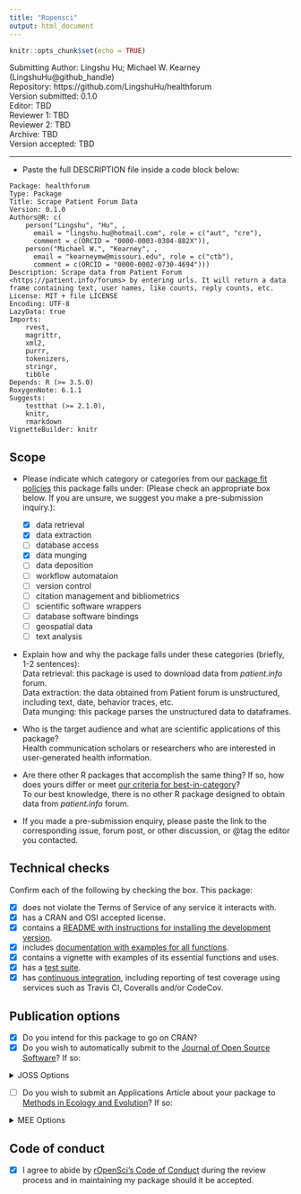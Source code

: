 ```yaml
---
title: "Ropensci"
output: html_document
---
```


```r
knitr::opts_chunk$set(echo = TRUE)
```

Submitting Author: Lingshu Hu; Michael W. Kearney (LingshuHu@github_handle)  
Repository: https://github.com/LingshuHu/healthforum    
Version submitted: 0.1.0     
Editor: TBD  
Reviewer 1: TBD  
Reviewer 2: TBD  
Archive: TBD  
Version accepted: TBD   

---

-   Paste the full DESCRIPTION file inside a code block below:

```
Package: healthforum
Type: Package
Title: Scrape Patient Forum Data
Version: 0.1.0
Authors@R: c(
    person("Lingshu", "Hu", ,
      email = "lingshu.hu@hotmail.com", role = c("aut", "cre"),
      comment = c(ORCID = "0000-0003-0304-882X")), 
    person("Michael W.", "Kearney", ,
      email = "kearneymw@missouri.edu", role = c("ctb"),
      comment = c(ORCID = "0000-0002-0730-4694")))
Description: Scrape data from Patient Forum <https://patient.info/forums> by entering urls. It will return a data frame containing text, user names, like counts, reply counts, etc.
License: MIT + file LICENSE
Encoding: UTF-8
LazyData: true
Imports: 
    rvest,
    magrittr,
    xml2,
    purrr,
    tokenizers,
    stringr,
    tibble
Depends: R (>= 3.5.0)
RoxygenNote: 6.1.1
Suggests: 
    testthat (>= 2.1.0),
    knitr,
    rmarkdown
VignetteBuilder: knitr

```


## Scope 

- Please indicate which category or categories from our [package fit policies](https://ropensci.github.io/dev_guide/policies.html#package-categories) this package falls under: (Please check an appropriate box below. If you are unsure, we suggest you make a pre-submission inquiry.):

	- [x] data retrieval
	- [x] data extraction
	- [ ] database access
	- [x] data munging
	- [ ] data deposition
	- [ ] workflow automataion
	- [ ] version control
	- [ ] citation management and bibliometrics
	- [ ] scientific software wrappers
	- [ ] database software bindings
	- [ ] geospatial data
	- [ ] text analysis
	
- Explain how and why the package falls under these categories (briefly, 1-2 sentences):  
Data retrieval: this package is used to download data from *patient.info* forum.  
Data extraction: the data obtained from Patient forum is unstructured, including text, date, behavior traces, etc.  
Data munging: this package parses the unstructured data to dataframes.  

-   Who is the target audience and what are scientific applications of this package?  
Health communication scholars or researchers who are interested in user-generated health information.

-   Are there other R packages that accomplish the same thing? If so, how does yours differ or meet [our criteria for best-in-category](https://ropensci.github.io/dev_guide/policies.html#overlap)?  
To our best knowledge, there is no other R package designed to obtain data from *patient.info* forum.

-   If you made a pre-submission enquiry, please paste the link to the corresponding issue, forum post, or other discussion, or @tag the editor you contacted.

## Technical checks

Confirm each of the following by checking the box.  This package:

- [x] does not violate the Terms of Service of any service it interacts with. 
- [x] has a CRAN and OSI accepted license.
- [x] contains a [README with instructions for installing the development version](https://ropensci.github.io/dev_guide/building.html#readme). 
- [x] includes [documentation with examples for all functions](https://ropensci.github.io/dev_guide/building.html#documentation).
- [x] contains a vignette with examples of its essential functions and uses.
- [x] has a [test suite](https://ropensci.github.io/dev_guide/building.html#testing).
- [x] has [continuous integration](https://ropensci.github.io/dev_guide/ci.html), including reporting of test coverage using services such as Travis CI, Coveralls and/or CodeCov.

## Publication options

- [x] Do you intend for this package to go on CRAN?  
- [x] Do you wish to automatically submit to the [Journal of Open Source Software](http://joss.theoj.org/)? If so:

<details>
 <summary>JOSS Options</summary>  

  - [x] The package has an **obvious research application** according to [JOSS's definition](https://joss.readthedocs.io/en/latest/submitting.html#submission-requirements).
    - [x] The package contains a `paper.md` matching [JOSS's requirements](https://joss.readthedocs.io/en/latest/submitting.html#what-should-my-paper-contain) with a high-level description in the package root or in `inst/`.
    - [x] The package is deposited in a long-term repository with the DOI: 
    - (*Do not submit your package separately to JOSS*)  
  
</details>

- [ ] Do you wish to submit an Applications Article about your package to [Methods in Ecology and Evolution](http://besjournals.onlinelibrary.wiley.com/hub/journal/10.1111/(ISSN)2041-210X/)? If so:  

<details>
<summary>MEE Options</summary>  

- [ ] The package is novel and will be of interest to the broad readership of the journal. 
- [ ] The manuscript describing the package is no longer than 3000 words.
- [ ] You intend to archive the code for the package in a long-term repository which meets the requirements of the journal (see [MEE's Policy on Publishing Code](http://besjournals.onlinelibrary.wiley.com/hub/journal/10.1111/(ISSN)2041-210X/journal-resources/policy-on-publishing-code.html))
- (*Scope: Do consider MEE's [Aims and Scope](http://besjournals.onlinelibrary.wiley.com/hub/journal/10.1111/(ISSN)2041-210X/aims-and-scope/read-full-aims-and-scope.html) for your manuscript. We make no guarantee that your manuscript will be within MEE scope.*)
- (*Although not required, we strongly recommend having a full manuscript prepared when you submit here.*)
- (*Please do not submit your package separately to Methods in Ecology and Evolution*)

</details>

## Code of conduct

- [x] I agree to abide by [rOpenSci's Code of Conduct](https://ropensci.github.io/dev_guide/policies.html#code-of-conduct) during the review process and in maintaining my package should it be accepted.
